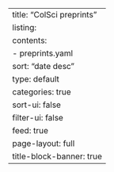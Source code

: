 ---
title: "ColSci preprints"
listing:
  contents:
    - preprints.yaml
  sort: "date desc"
  type: default
  categories: true
  sort-ui: false
  filter-ui: false
  feed: true
page-layout: full
title-block-banner: true
---